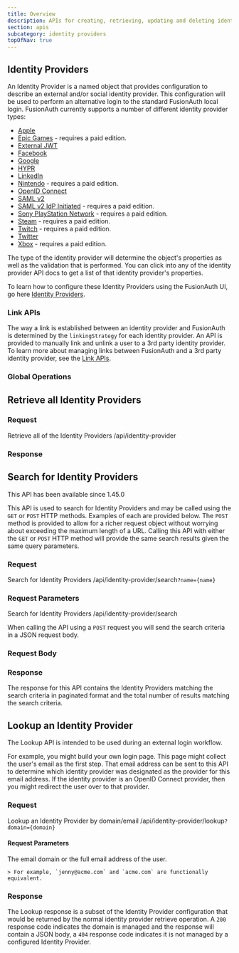 ```yaml
---
title: Overview
description: APIs for creating, retrieving, updating and deleting identity providers
section: apis
subcategory: identity providers
topOfNav: true
---
```


## Identity Providers

An Identity Provider is a named object that provides configuration to describe an external and/or social identity provider. This configuration will be used to perform an alternative login to the standard FusionAuth local login. FusionAuth currently supports a number of different identity provider types:

* [Apple](/docs/apis/identity-providers/apple)
* [Epic Games](/docs/apis/identity-providers/epicgames) - requires a paid edition.
* [External JWT](/docs/apis/identity-providers/external-jwt)
* [Facebook](/docs/apis/identity-providers/facebook)
* [Google](/docs/apis/identity-providers/google)
* [HYPR](/docs/apis/identity-providers/hypr)
* [LinkedIn](/docs/apis/identity-providers/linkedin)
* [Nintendo](/docs/apis/identity-providers/nintendo) - requires a paid edition.
* [OpenID Connect](/docs/apis/identity-providers/openid-connect)
* [SAML v2](/docs/apis/identity-providers/samlv2)
* [SAML v2 IdP Initiated](/docs/apis/identity-providers/samlv2-idp-initiated) - requires a paid edition.
* [Sony PlayStation Network](/docs/apis/identity-providers/sonypsn) - requires a paid edition.
* [Steam](/docs/apis/identity-providers/steam) - requires a paid edition.
* [Twitch](/docs/apis/identity-providers/twitch) - requires a paid edition.
* [Twitter](/docs/apis/identity-providers/twitter)
* [Xbox](/docs/apis/identity-providers/xbox) - requires a paid edition.

The type of the identity provider will determine the object's properties as well as the validation that is performed. You can click into any of the identity provider API docs to get a list of that identity provider's properties.

To learn how to configure these Identity Providers using the FusionAuth UI, go here [Identity Providers](/docs/lifecycle/authenticate-users/identity-providers/).

### Link APIs

The way a link is established between an identity provider and FusionAuth is determined by the `linkingStrategy` for each identity provider. An API is provided to manually link and unlink a user to a 3rd party identity provider. To learn more about managing links between FusionAuth and a 3rd party identity provider, see the [Link APIs](/docs/apis/identity-providers/links).

### Global Operations

## Retrieve all Identity Providers

### Request

<APIAuthentication icon="lock">Retrieve all of the Identity Providers</APIAuthentication>
<APIURI method="GET">/api/identity-provider</APIURI>

### Response

<StandardGetResponseCodes never_missing never_search_error />

<MultipleResponseBody include_total={false} />

## Search for Identity Providers

<Aside type="version">
This API has been available since 1.45.0
</Aside>

This API is used to search for Identity Providers and may be called using the `GET` or `POST` HTTP methods. Examples of each are provided below. The `POST` method is provided to allow for a richer request object without worrying about exceeding the maximum length of a URL. Calling this API with either the `GET` or `POST` HTTP method will provide the same search results given the same query parameters.

### Request

<APIAuthentication icon="lock">Search for Identity Providers</APIAuthentication>
<APIURI method="GET">/api/identity-provider/search`?name={name}`</APIURI>

### Request Parameters

<IdentityProviderSearchRequestParameters parameter_prefix="" />


<APIAuthentication icon="lock">Search for Identity Providers</APIAuthentication>
<APIURI method="POST">/api/identity-provider/search</APIURI>

When calling the API using a `POST` request you will send the search criteria in a JSON request body.

### Request Body

<IdentityProviderSearchRequestParameters parameter_prefix="search." />

### Response

The response for this API contains the Identity Providers matching the search criteria in paginated format and the total number of results matching the search criteria.

<StandardGetResponseCodes never_missing never_search_error />

<MultipleResponseBody include_total />

## Lookup an Identity Provider

The Lookup API is intended to be used during an external login workflow.

For example, you might build your own login page. This page might collect the user's email as the first step. That email address can be sent to this API to determine which identity provider was designated as the provider for this email address. If the identity provider is an OpenID Connect provider, then you might redirect the user over to that provider.

### Request

<APIAuthentication icon="unlock">Lookup an Identity Provider by domain/email</APIAuthentication>
<APIURI method="GET">/api/identity-provider/lookup`?domain={domain}`</APIURI>

#### Request Parameters

<APIBlock>
  <APIField name="domain" type="String" required>
    The email domain or the full email address of the user.

    > For example, `jenny@acme.com` and `acme.com` are functionally equivalent.
  </APIField>
</APIBlock>

### Response

The Lookup response is a subset of the Identity Provider configuration that would be returned by the normal identity provider retrieve operation. A `200` response code indicates the domain is managed and the response will contain a JSON body, a `404` response code indicates it is not managed by a configured Identity Provider.

<StandardGetResponseCodes never_search_error no_authorization missing_message="The requested domain is not being managed by a configured Identity Provider." />

<LookupResponseBody />
